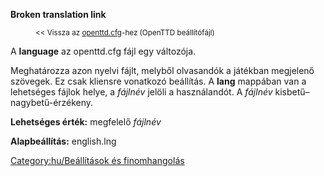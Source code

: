 '''Broken translation link'''
:<small><< Vissza az [[Main/hu/openttd.cfg|openttd.cfg]]-hez (OpenTTD beállítófájl)</small>


A '''language''' az openttd.cfg fájl egy változója.

Meghatározza azon nyelvi fájlt, melyből olvasandók a játékban megjelenő szövegek. Ez csak kliensre vonatkozó beállítás. A '''lang''' mappában van a lehetséges fájlok helye, a ''fájlnév'' jelöli a használandót. A ''fájlnév'' kisbetű–nagybetű-érzékeny.


'''Lehetséges érték:''' megfelelő ''fájlnév''

'''Alapbeállítás:''' english.lng

[[Category:hu/Beállítások és finomhangolás]]